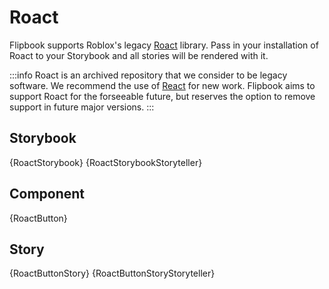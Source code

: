 

# Roact

Flipbook supports Roblox's legacy [Roact](https://github.com/roblox/roact) library. Pass in your installation of Roact to your Storybook and all stories will be rendered with it.

:::info
Roact is an archived repository that we consider to be legacy software. We recommend the use of [React](/docs/frameworks/react) for new work. Flipbook aims to support Roact for the forseeable future, but reserves the option to remove support in future major versions.
:::

## Storybook

<Tabs groupId="main">
	<TabItem value="default" label="Default" default>
		<CodeBlock language="lua" title="Project/Roact.storybook.luau">
			{RoactStorybook}
		</CodeBlock>
	</TabItem>
	<TabItem value="storyteller" label="Storyteller">
		<CodeBlock language="lua" title="Project/Roact.storybook.luau">
			{RoactStorybookStoryteller}
		</CodeBlock>
	</TabItem>
</Tabs>

## Component

<CodeBlock language="lua" title="Project/Components/Button.luau">
	{RoactButton}
</CodeBlock>

## Story

<Tabs groupId="main">
	<TabItem value="default" label="Default" default>
		<CodeBlock
			language="lua"
			title="Project/Components/Button.story.luau"
		>
			{RoactButtonStory}
		</CodeBlock>
	</TabItem>
	<TabItem value="storyteller" label="Storyteller">
		<CodeBlock
			language="lua"
			title="Project/Components/Button.story.luau"
		>
			{RoactButtonStoryStoryteller}
		</CodeBlock>
	</TabItem>
</Tabs>
